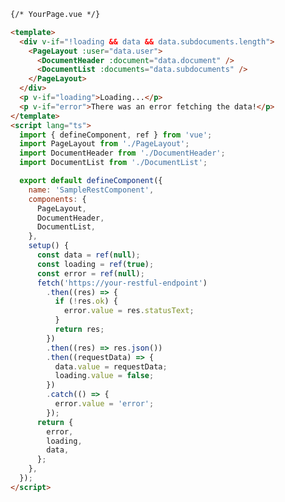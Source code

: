 ```html
{/* YourPage.vue */}

<template>
  <div v-if="!loading && data && data.subdocuments.length">
    <PageLayout :user="data.user">
      <DocumentHeader :document="data.document" />
      <DocumentList :documents="data.subdocuments" />
    </PageLayout>
  </div>
  <p v-if="loading">Loading...</p>
  <p v-if="error">There was an error fetching the data!</p>
</template>
<script lang="ts">
  import { defineComponent, ref } from 'vue';
  import PageLayout from './PageLayout';
  import DocumentHeader from './DocumentHeader';
  import DocumentList from './DocumentList';

  export default defineComponent({
    name: 'SampleRestComponent',
    components: {
      PageLayout,
      DocumentHeader,
      DocumentList,
    },
    setup() {
      const data = ref(null);
      const loading = ref(true);
      const error = ref(null);
      fetch('https://your-restful-endpoint')
        .then((res) => {
          if (!res.ok) {
            error.value = res.statusText;
          }
          return res;
        })
        .then((res) => res.json())
        .then((requestData) => {
          data.value = requestData;
          loading.value = false;
        })
        .catch(() => {
          error.value = 'error';
        });
      return {
        error,
        loading,
        data,
      };
    },
  });
</script>
```
